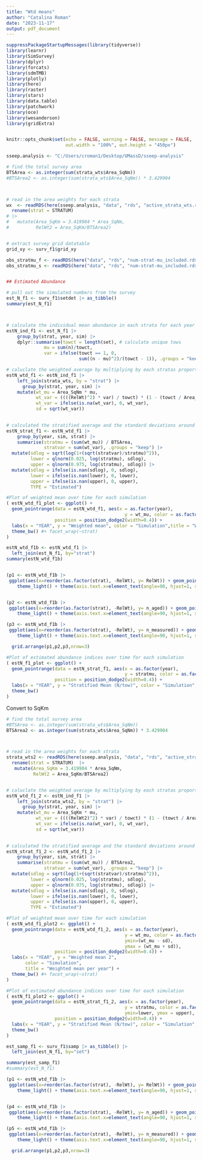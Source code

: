 ```yaml
---
title: "Wtd means"
author: "Catalina Roman"
date: "2023-11-17"
output: pdf_document
---
```


```r

suppressPackageStartupMessages(library(tidyverse))
library(learnr)
library(SimSurvey)
library(dplyr)
library(forcats)
library(sdmTMB)
library(plotly)
library(here)
library(raster)
library(stars)
library(data.table)
library(patchwork)
library(oce)
library(wesanderson)
library(gridExtra)


knitr::opts_chunk$set(echo = FALSE, warning = FALSE, message = FALSE, 
                      out.width = "100%", out.height = "450px")
```

```r
sseep.analysis <- "C:/Users/croman1/Desktop/UMassD/sseep-analysis"

# find the total survey area 
BTSArea <- as.integer(sum(strata_wts$Area_SqNm))
#BTSArea2 <- as.integer(sum(strata_wts$Area_SqNm)) * 3.429904



# read in the area weights for each strata 
wx  <- readRDS(here(sseep.analysis, "data", "rds", "active_strata_wts.rds")) |>
  rename(strat = STRATUM) 
# |>
#   mutate(Area_SqKm = 3.419904 * Area_SqNm,
#          RelWt2 = Area_SqKm/BTSArea2)


# extract survey grid datatable
grid_xy <- surv_f1$grid_xy

obs_stratmu_f <- readRDS(here("data", "rds", "num-strat-mu_included.rds")) |> filter(SVSPP == 143, EST_YEAR %in% c(2009:2022), SEASON == "FALL")
obs_stratmu_s <- readRDS(here("data", "rds", "num-strat-mu_included.rds")) |> filter(SVSPP == 143, EST_YEAR %in% c(2009:2022), SEASON == "SPRING")


## Estimated Abundance

# pull out the simulated numbers from the survey
est_N_f1 <- surv_f1$setdet |> as_tibble()
summary(est_N_f1)



# calculate the individual mean abundance in each strata for each year and simulation
estN_ind_f1 <- est_N_f1 |>
    group_by(strat, year, sim) |>
    dplyr::summarise(towct = length(set), # calculate unique tows
              mu = sum(n)/towct, 
              var = ifelse(towct == 1, 0, 
                           sum((n - mu)^2)/(towct - 1)), .groups = "keep") 

# caluclate the weighted average by multiplying by each stratas proportional area
estN_wtd_f1 <- estN_ind_f1 |>
    left_join(strata_wts, by = "strat") |> 
      group_by(strat, year, sim) |>
    mutate(wt_mu = Area_SqNm * mu, 
           wt_var = ((((RelWt)^2) * var) / towct) * (1 - (towct / Area_SqNm)), 
           wt_var = ifelse(is.na(wt_var), 0, wt_var),
           sd = sqrt(wt_var)) 
         

# calculated the stratified average and the standard deviations around the average 
estN_strat_f1 <- estN_wtd_f1 |>
    group_by(year, sim, strat) |>
    summarise(stratmu = (sum(wt_mu)) / BTSArea, 
              stratvar = sum(wt_var), .groups = "keep") |>
  mutate(sdlog = sqrt(log(1+(sqrt(stratvar)/stratmu)^2)), 
         lower = qlnorm(0.025, log(stratmu), sdlog), 
         upper = qlnorm(0.975, log(stratmu), sdlog)) |> 
  mutate(sdlog = ifelse(is.nan(sdlog), 0, sdlog), 
         lower = ifelse(is.nan(lower), 0, lower), 
         upper = ifelse(is.nan(upper), 0, upper), 
         TYPE = "Estimated") 
```


```r

#Plot of weighted mean over time for each simulation
( estN_wtd_f1_plot <- ggplot() + 
  geom_pointrange(data = estN_wtd_f1, aes(x = as.factor(year), 
                                            y = wt_mu, color = as.factor(sim), ymin=(wt_mu - sd), ymax = (wt_mu + sd)), 
                  position = position_dodge2(width=0.4)) + 
  labs(x = "YEAR", y = "Weighted mean", color = "Simulation",title = "Weighted mean per year") +
  theme_bw() #+ facet_wrap(~strat)
)
```

```r

estN_wtd_f1b <- estN_wtd_f1 |>
  left_join(est_N_f1, by="strat")
summary(estN_wtd_f1b)


(p1 <- estN_wtd_f1b |> 
 ggplot(aes(x=reorder(as.factor(strat), -RelWt), y= RelWt)) + geom_point(color = "slateblue2", size = 1.2) + 
    theme_light() + theme(axis.text.x=element_text(angle=90, hjust=1, size = 7.5)) + ggtitle("Relative weight per strata"))


(p2 <- estN_wtd_f1b |> 
 ggplot(aes(x=reorder(as.factor(strat), -RelWt), y= n_aged)) + geom_point(color = "forestgreen", size = 1.2) + 
    theme_light() + theme(axis.text.x=element_text(angle=90, hjust=1, size = 7.5))+ ggtitle("Number of sampled ages per strata"))

(p3 <- estN_wtd_f1b |> 
 ggplot(aes(x=reorder(as.factor(strat), -RelWt), y= n_measured)) + geom_point(color = "tomato3", size = 1.2) + 
    theme_light() + theme(axis.text.x=element_text(angle=90, hjust=1, size = 7.5))+ ggtitle("Number of sampled per strata"))

  grid.arrange(p1,p2,p3,nrow=3)
```




















```r

#Plot of estimated abundance indices over time for each simulation
( estN_f1_plot <- ggplot() + 
  geom_pointrange(data = estN_strat_f1, aes(x = as.factor(year), 
                                            y = stratmu, color = as.factor(sim), ymin=lower, ymax = upper), 
                  position = position_dodge2(width=0.4)) + 
  labs(x = "YEAR", y = "Stratified Mean (N/tow)", color = "Simulation",title = "Simulated Abundance Index") +
  theme_bw()
)
```
Convert to SqKm
```r
# find the total survey area 
#BTSArea <- as.integer(sum(strata_wts$Area_SqNm))
BTSArea2 <- as.integer(sum(strata_wts$Area_SqNm)) * 3.429904



# read in the area weights for each strata 
strata_wts2 <- readRDS(here(sseep.analysis, "data", "rds", "active_strata_wts.rds")) |>
  rename(strat = STRATUM)  |>
   mutate(Area_SqKm = 3.419904 * Area_SqNm,
          RelWt2 = Area_SqKm/BTSArea2)


# caluclate the weighted average by multiplying by each stratas proportional area
estN_wtd_f1_2 <- estN_ind_f1 |>
    left_join(strata_wts2, by = "strat") |> 
      group_by(strat, year, sim) |>
    mutate(wt_mu = Area_SqKm * mu, 
           wt_var = ((((RelWt2)^2) * var) / towct) * (1 - (towct / Area_SqKm)), 
           wt_var = ifelse(is.na(wt_var), 0, wt_var),
           sd = sqrt(wt_var)) 
         

# calculated the stratified average and the standard deviations around the average 
estN_strat_f1_2 <- estN_wtd_f1_2 |>
    group_by(year, sim, strat) |>
    summarise(stratmu = (sum(wt_mu)) / BTSArea2, 
              stratvar = sum(wt_var), .groups = "keep") |>
  mutate(sdlog = sqrt(log(1+(sqrt(stratvar)/stratmu)^2)), 
         lower = qlnorm(0.025, log(stratmu), sdlog), 
         upper = qlnorm(0.975, log(stratmu), sdlog)) |> 
  mutate(sdlog = ifelse(is.nan(sdlog), 0, sdlog), 
         lower = ifelse(is.nan(lower), 0, lower), 
         upper = ifelse(is.nan(upper), 0, upper), 
         TYPE = "Estimated") 
```

```r

#Plot of weighted mean over time for each simulation
( estN_wtd_f1_plot2 <- ggplot() + 
  geom_pointrange(data = estN_wtd_f1_2, aes(x = as.factor(year), 
                                            y = wt_mu, color = as.factor(sim), 
                                            ymin=(wt_mu - sd), 
                                            ymax = (wt_mu + sd)), 
                  position = position_dodge2(width=0.4)) + 
  labs(x = "YEAR", y = "Weighted mean 2", 
       color = "Simulation",
       title = "Weighted mean per year") +
  theme_bw() #+ facet_wrap(~strat)
)
```
```r

#Plot of estimated abundance indices over time for each simulation
( estN_f1_plot2 <- ggplot() + 
  geom_pointrange(data = estN_strat_f1_2, aes(x = as.factor(year), 
                                            y = stratmu, color = as.factor(sim), 
                                            ymin=lower, ymax = upper), 
                  position = position_dodge2(width=0.4)) + 
  labs(x = "YEAR", y = "Stratified Mean (N/tow)", color = "Simulation",title = "Simulated Abundance Index") +
  theme_bw()
)
```



```r
est_samp_f1 <- surv_f1$samp |> as_tibble() |>
  left_join(est_N_f1, by="set")

summary(est_samp_f1)
#summary(est_N_f1)

(p1 <- estN_wtd_f1b |> 
 ggplot(aes(x=reorder(as.factor(strat), -RelWt), y= RelWt)) + geom_point(color = "slateblue2", size = 1.2) + 
    theme_light() + theme(axis.text.x=element_text(angle=90, hjust=1, size = 7.5)) + ggtitle("Relative weight per strata"))


(p4 <- estN_wtd_f1b |> 
 ggplot(aes(x=reorder(as.factor(strat), -RelWt), y= n_aged)) + geom_point(color = "forestgreen", size = 1.2) + 
    theme_light() + theme(axis.text.x=element_text(angle=90, hjust=1, size = 7.5))+ ggtitle("Number of sampled ages per strata"))

(p5 <- estN_wtd_f1b |> 
 ggplot(aes(x=reorder(as.factor(strat), -RelWt), y= n_measured)) + geom_point(color = "tomato3", size = 1.2) + 
    theme_light() + theme(axis.text.x=element_text(angle=90, hjust=1, size = 7.5))+ ggtitle("Number of sampled per strata"))

  grid.arrange(p1,p2,p3,nrow=3)



```



